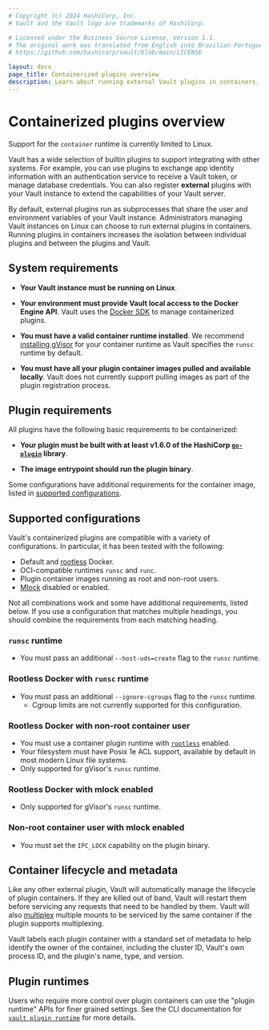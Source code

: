 ```yaml
---
# Copyright (c) 2024 HashiCorp, Inc.
# Vault and the Vault logo are trademarks of HashiCorp.

# Licensed under the Business Source License, Version 1.1.
# The original work was translated from English into Brazilian Portuguese.
# https://github.com/hashicorp/vault/blob/main/LICENSE

layout: docs
page_title: Containerized plugins overview
description: Learn about running external Vault plugins in containers.
---
```


# Containerized plugins overview

<Note title="Limited OS support">

  Support for the `container` runtime is currently limited to Linux.

</Note>

Vault has a wide selection of builtin plugins to support integrating with other
systems. For example, you can use plugins to exchange app identity information
with an authentication service to receive a Vault token, or manage database
credentials. You can also register **external** plugins with your Vault instance
to extend the capabilities of your Vault server.

By default, external plugins run as subprocesses that share the user and
environment variables of your Vault instance. Administrators managing Vault
instances on Linux can choose to run external plugins in containers. Running
plugins in containers increases the isolation between individual plugins and
between the plugins and Vault.

## System requirements

- **Your Vault instance must be running on Linux**.

- **Your environment must provide Vault local access to the Docker Engine API**.
  Vault uses the [Docker SDK](https://pkg.go.dev/github.com/docker/docker) to
  manage containerized plugins.

- **You must have a valid container runtime installed**. We recommend
  [installing gVisor](https://gvisor.dev/docs/user_guide/install/) for your
  container runtime as Vault specifies the `runsc` runtime by default.

- **You must have all your plugin container images pulled and available locally**.
  Vault does not currently support pulling images as part of the plugin
  registration process.

## Plugin requirements

All plugins have the following basic requirements to be containerized:

- **Your plugin must be built with at least v1.6.0 of the HashiCorp
  [`go-plugin`](https://github.com/hashicorp/go-plugin) library**.

- **The image entrypoint should run the plugin binary**.

Some configurations have additional requirements for the container image, listed
in [supported configurations](#supported-configurations).

## Supported configurations

Vault's containerized plugins are compatible with a variety of configurations.
In particular, it has been tested with the following:

- Default and [rootless](https://docs.docker.com/engine/security/rootless/) Docker.
- OCI-compatible runtimes `runsc` and `runc`.
- Plugin container images running as root and non-root users.
- [Mlock](/vault/docs/configuration#disable_mlock) disabled or enabled.

Not all combinations work and some have additional requirements, listed below.
If you use a configuration that matches multiple headings, you should combine
the requirements from each matching heading.

### `runsc` runtime

- You must pass an additional `--host-uds=create` flag to the `runsc` runtime.

### Rootless Docker with `runsc` runtime

- You must pass an additional `--ignore-cgroups` flag to the `runsc` runtime.
  - Cgroup limits are not currently supported for this configuration.

### Rootless Docker with non-root container user

- You must use a container plugin runtime with
  [`rootless`](/vault/docs/commands/plugin/runtime/register#rootless) enabled.
- Your filesystem must have Posix 1e ACL support, available by default in most
  modern Linux file systems.
- Only supported for gVisor's `runsc` runtime.

### Rootless Docker with mlock enabled

- Only supported for gVisor's `runsc` runtime.

### Non-root container user with mlock enabled

- You must set the `IPC_LOCK` capability on the plugin binary.

## Container lifecycle and metadata

Like any other external plugin, Vault will automatically manage the lifecycle
of plugin containers. If they are killed out of band, Vault will restart them
before servicing any requests that need to be handled by them. Vault will also
[multiplex](/vault/docs/plugins/plugin-architecture#plugin-multiplexing) multiple
mounts to be serviced by the same container if the plugin supports multiplexing.

Vault labels each plugin container with a standard set of metadata to help
identify the owner of the container, including the cluster ID, Vault's own
process ID, and the plugin's name, type, and version.

## Plugin runtimes

Users who require more control over plugin containers can use the "plugin
runtime" APIs for finer grained settings. See the CLI documentation for
[`vault plugin runtime`](/vault/docs/commands/plugin/runtime) for more details.
